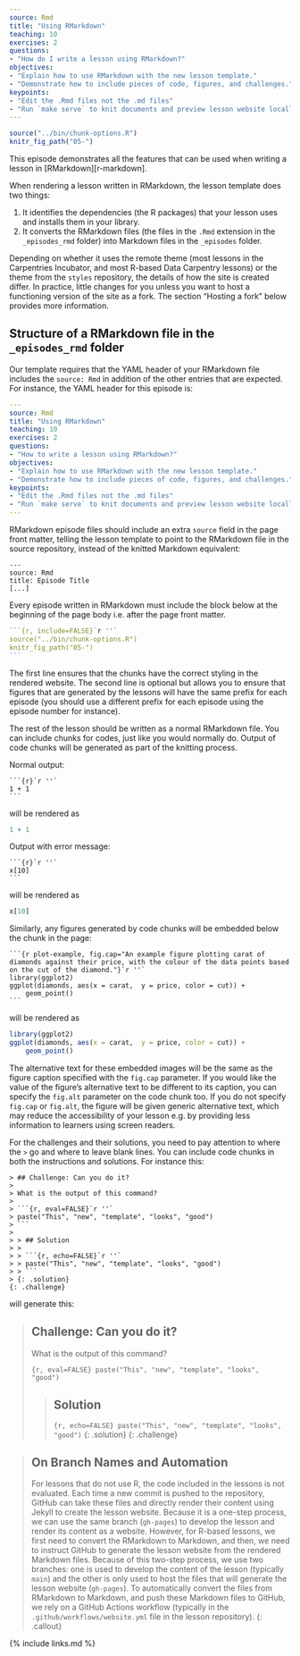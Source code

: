 ```yaml
---
source: Rmd
title: "Using RMarkdown"
teaching: 10
exercises: 2
questions:
- "How do I write a lesson using RMarkdown?"
objectives:
- "Explain how to use RMarkdown with the new lesson template."
- "Demonstrate how to include pieces of code, figures, and challenges."
keypoints:
- "Edit the .Rmd files not the .md files"
- "Run `make serve` to knit documents and preview lesson website locally"
---
```


```r
source("../bin/chunk-options.R")
knitr_fig_path("05-")
```


This episode demonstrates all the features that can be used when writing a
lesson in [RMarkdown][r-markdown].

When rendering a lesson written in RMarkdown, the lesson template does two
things:

1. It identifies the dependencies (the R packages) that your lesson uses and
   installs them in your library.
2. It converts the RMarkdown files (the files in the `.Rmd` extension in the
   `_episodes_rmd` folder) into Markdown files in the `_episodes` folder.

Depending on whether it uses the remote theme (most lessons in the
Carpentries Incubator, and most R-based Data Carpentry lessons) or the theme
from the `styles` repository, the details of how the site is created differ. In
practice, little changes for you unless you want to host a functioning version
of the site as a fork. The section "Hosting a fork" below provides more
information.

## Structure of a RMarkdown file in the `_episodes_rmd` folder

Our template requires that the YAML header of your RMarkdown file includes the
`source: Rmd` in addition of the other entries that are expected. For instance, the YAML header for this episode is:

```yaml
---
source: Rmd
title: "Using RMarkdown"
teaching: 10
exercises: 2
questions:
- "How to write a lesson using RMarkdown?"
objectives:
- "Explain how to use RMarkdown with the new lesson template."
- "Demonstrate how to include pieces of code, figures, and challenges."
keypoints:
- "Edit the .Rmd files not the .md files"
- "Run `make serve` to knit documents and preview lesson website locally"
---
```

RMarkdown episode files should include an extra `source` field in the page
front matter, telling the lesson template to point to the RMarkdown file
in the source repository, instead of the knitted Markdown equivalent:

```
---
source: Rmd
title: Episode Title
[...]
```


Every episode written in RMarkdown must include the block below
at the beginning of the page body i.e. after the page front matter.

````r
```{r, include=FALSE}`r ''`
source("../bin/chunk-options.R")
knitr_fig_path("05-")
```
````

The first line ensures that the chunks
have the correct styling in the rendered website. The second line is optional
but allows you to ensure that figures that are generated by the lessons will
have the same prefix for each episode (you should use a different prefix for
each episode using the episode number for instance).

The rest of the lesson should be written as a normal RMarkdown file. You can
include chunks for codes, just like you would normally do.
Output of code chunks will be generated as part of the knitting process.

Normal output:

````
```{r}`r ''`
1 + 1
```
````

will be rendered as

```r
1 + 1
```

Output with error message:

````
```{r}`r ''`
x[10]
```
````

will be rendered as

```r
x[10]
```

Similarly, any figures generated by code chunks will be embedded below the chunk
in the page:

````
```{r plot-example, fig.cap="An example figure plotting carat of diamonds against their price, with the colour of the data points based on the cut of the diamond."}`r ''`
library(ggplot2)
ggplot(diamonds, aes(x = carat,  y = price, color = cut)) +
    geom_point()
```
````

will be rendered as

```r
library(ggplot2)
ggplot(diamonds, aes(x = carat,  y = price, color = cut)) +
    geom_point()
```

The alternative text for these embedded images will be the same as
the figure caption specified with the `fig.cap` parameter.
If you would like the value of the figure's alternative text to be different to
its caption, you can specify the `fig.alt` parameter on the code chunk too.
If you do not specify `fig.cap` or `fig.alt`, the figure will be given generic
alternative text, which may reduce the accessibility of your lesson
e.g. by providing less information to learners using screen readers.



For the challenges and their solutions, you need to pay attention to where the
`>` go and where to leave blank lines. You can include code chunks in both the
instructions and solutions. For instance this:

````
> ## Challenge: Can you do it?
>
> What is the output of this command?
>
> ```{r, eval=FALSE}`r ''`
> paste("This", "new", "template", "looks", "good")
> ```
>
> > ## Solution
> >
> > ```{r, echo=FALSE}`r ''`
> > paste("This", "new", "template", "looks", "good")
> > ```
> {: .solution}
{: .challenge}
````

will generate this:

> ## Challenge: Can you do it?
>
> What is the output of this command?
>
> ```{r, eval=FALSE}
> paste("This", "new", "template", "looks", "good")
> ```
>
> > ## Solution
> >
> > ```{r, echo=FALSE}
> > paste("This", "new", "template", "looks", "good")
> > ```
> {: .solution}
{: .challenge}


> ## On Branch Names and Automation
>
> For lessons that do not use R, the code included in the lessons is not
> evaluated. Each time a new commit is pushed to the repository, GitHub can take
> these files and directly render their content using Jekyll to create the lesson
> website. Because it is a one-step process, we can use the same branch
> (`gh-pages`) to develop the lesson and render its content as a website. However,
> for R-based lessons, we first need to convert the RMarkdown to Markdown, and
> then, we need to instruct GitHub to generate the lesson website from the rendered
> Markdown files. Because of this two-step process, we use two branches: one is
> used to develop the content of the lesson (typically `main`) and the other is only
> used to host the files that will generate the lesson website (`gh-pages`). To
> automatically convert the files from RMarkdown to Markdown, and push these
> Markdown files to GitHub, we rely on a GitHub Actions workflow (typically in the
> `.github/workflows/website.yml` file in the lesson repository).
{: .callout}

{% include links.md %}
